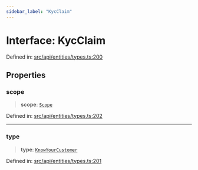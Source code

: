 ```yaml
---
sidebar_label: "KycClaim"
---
```


# Interface: KycClaim

Defined in: [src/api/entities/types.ts:200](https://github.com/PolymeshAssociation/polymesh-sdk/blob/bee6a2fe7a8ce5db42a6982e793782182cde2153/src/api/entities/types.ts#L200)

## Properties

### scope

> **scope**: [`Scope`](Scope.mdx)

Defined in: [src/api/entities/types.ts:202](https://github.com/PolymeshAssociation/polymesh-sdk/blob/bee6a2fe7a8ce5db42a6982e793782182cde2153/src/api/entities/types.ts#L202)

***

### type

> **type**: [`KnowYourCustomer`](../enumerations/ClaimType.mdx#knowyourcustomer)

Defined in: [src/api/entities/types.ts:201](https://github.com/PolymeshAssociation/polymesh-sdk/blob/bee6a2fe7a8ce5db42a6982e793782182cde2153/src/api/entities/types.ts#L201)
